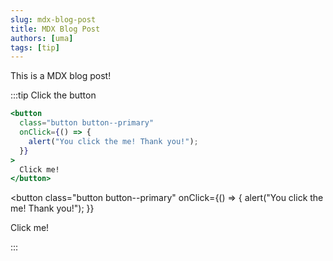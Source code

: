 ```yaml
---
slug: mdx-blog-post
title: MDX Blog Post
authors: [uma]
tags: [tip]
---
```


This is a MDX blog post!

:::tip Click the button

```jsx
<button
  class="button button--primary"
  onClick={() => {
    alert("You click the me! Thank you!");
  }}
>
  Click me!
</button>
```

<button
  class="button button--primary"
  onClick={() => {
    alert("You click the me! Thank you!");
  }}
>
  Click me!
</button>

:::

